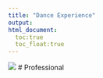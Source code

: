 ```yaml
---
title: "Dance Experience"
output: 
html_document:
  toc:true
  toc_float:true
---
```


![](DancerT.jpg)
# Professional
